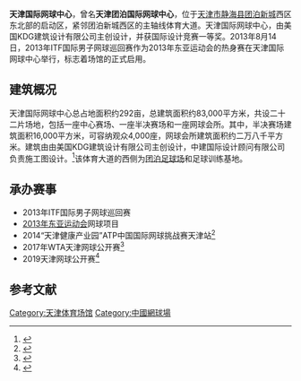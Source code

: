 {{Otheruses|subject=位于天津市静海县团泊新城的天津国际网球中心|other=位于天津市南开区的天津网球中心|天津网球中心}}
{{Infobox Stadium
|stadium_name= 天津国际网球中心
|nick_name=
|full_name=
|logo=
|image=
|location= [[天津市|天津市]][[静海县|静海县]][[团泊新城|团泊新城]]
|coordinates=
|broke_ground=
|built= 
|opened= 2013年8月14日
|renovated=
|expanded=
|closed=
|demolished=
|owner= 天津滨海团泊新城投资发展有限公司
|operator= [[天津市体育局|天津市体育局]]
|surface=
|architect= 邱康、周卡特
|project_manager=
|construction_cost= 40,000万元
|structural engineer=
|services engineer=
|general_contractor=
|main_contractors=
|former_name=天津团泊国际网球中心
|seating_capacity=4,000
}}
'''天津国际网球中心'''，曾名'''天津团泊国际网球中心'''，位于[[天津市|天津市]][[静海县|静海县]][[团泊新城|团泊新城]]西区东北部的启动区，紧邻团泊新城西区的主轴线体育大道。天津国际网球中心，由美国KDG建筑设计有限公司主创设计，并获国际设计竞赛一等奖。2013年8月14日，2013年ITF国际男子网球巡回赛作为2013年东亚运动会的热身赛在天津国际网球中心举行，标志着场馆的正式启用。

== 建筑概况 ==
天津国际网球中心总占地面积约292亩，总建筑面积约83,000平方米，共设二十二片场地，包括一座中心赛场、一座半决赛场和一座网球会所。其中，半决赛场建筑面积16,000平方米，可容纳观众4,000座，网球会所建筑面积约二万八千平方米。建筑由由美国KDG建筑设计有限公司主创设计，中建国际设计顾问有限公司负责施工图设计。<ref>{{cite web | url=http://news.dichan.sina.com.cn/2012/06/06/505203.html | title=天津团泊湖网球中心 | accessdate=2013-10-09 | archive-date=2015-06-10 | archive-url=https://web.archive.org/web/20150610201059/http://news.dichan.sina.com.cn/2012/06/06/505203.html | dead-url=no }}</ref>该体育大道的西侧为[[团泊足球场|团泊足球场]]和足球训练基地。

== 承办赛事 ==
*2013年ITF国际男子网球巡回赛
*[[2013年东亚运动会|2013年东亚运动会]]网球项目
* 2014“天津健康产业园”ATP中国国际网球挑战赛天津站<ref>{{cite news |title=ATP中国国际网球挑战赛 男网众名将亮相天津 |url=http://www.chinanews.com/ty/2014/06-10/6265451.shtml |accessdate=2021-11-17 |work=中国新闻网 |archive-date=2021-11-17 |archive-url=https://web.archive.org/web/20211117034811/http://www.chinanews.com/ty/2014/06-10/6265451.shtml }}</ref>
* 2017年WTA天津网球公开赛<ref>{{cite news |title=天津公开赛：萨巴伦卡晋级四强 |url=http://www.xinhuanet.com/sports/2017-10/13/c_1121800533.htm |accessdate=2021-11-17 |work=新华网体育 |archive-date=2021-11-17 |archive-url=https://web.archive.org/web/20211117034807/http://www.xinhuanet.com/sports/2017-10/13/c_1121800533.htm }}</ref>
* 2019天津网球公开赛<ref>{{cite news |title=天津网球公开赛：王雅繁晋级将战卫冕冠军 大威止步首轮 |url=http://www.xinhuanet.com/2019-10/08/c_1125076881.htm |accessdate=2021-11-17 |work=新华网 |archive-date=2020-08-11 |archive-url=https://web.archive.org/web/20200811095344/http://www.xinhuanet.com/2019-10/08/c_1125076881.htm }}</ref>

==参考文献==
{{reflist}}

{{2013年东亚运动会比赛场馆|state = autocollapse}}

[[Category:天津体育场馆|Category:天津体育场馆]]
[[Category:中國網球場|Category:中國網球場]]
